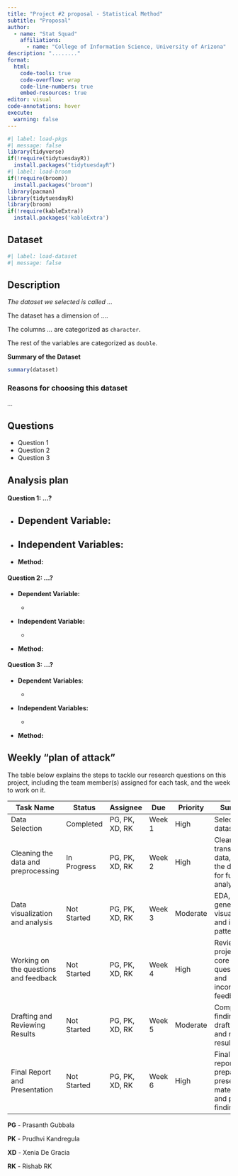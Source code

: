 ```yaml
---
title: "Project #2 proposal - Statistical Method"
subtitle: "Proposal"
author: 
  - name: "Stat Squad"
    affiliations:
      - name: "College of Information Science, University of Arizona"
description: "........"
format:
  html:
    code-tools: true
    code-overflow: wrap
    code-line-numbers: true
    embed-resources: true
editor: visual
code-annotations: hover
execute:
  warning: false
---
```


```r
#| label: load-pkgs
#| message: false
library(tidyverse)
if(!require(tidytuesdayR))
  install.packages("tidytuesdayR")
#| label: load-broom
if(!require(broom))
  install.packages("broom")
library(pacman)
library(tidytuesdayR)
library(broom)
if(!require(kableExtra))
  install.packages('kableExtra')

```

## Dataset

```r
#| label: load-dataset
#| message: false

```

## Description

*The dataset we selected is called ...*

The dataset has a dimension of ....

The columns ... are categorized as `character`.

The rest of the variables are categorized as `double`.

**Summary of the Dataset**

```r

summary(dataset)

```

### Reasons for choosing this dataset

*...*

## Questions

-   Question 1
-   Question 2
-   Question 3

## Analysis plan

#### Question 1: ...?

-   

    ## **Dependent Variable**:

-   

    ## **Independent Variables:**

-   **Method:**

#### Question 2: ...?

-   **Dependent Variable:**

    -   

-   **Independent Variable:**

    -   

-   **Method:**

#### Question 3: ...?

-   **Dependent** **Variables**:

    -   

-   **Independent Variables:**

    -   

-   **Method:**

## Weekly "plan of attack"

The table below explains the steps to tackle our research questions on this project, including the team member(s) assigned for each task, and the week to work on it.

| Task Name                             | Status      | Assignee       | Due    | Priority | Summary                                                                |
|---------------------------------------|-------------|----------------|--------|----------|------------------------------------------------------------------------|
| Data Selection                        | Completed   | PG, PK, XD, RK | Week 1 | High     | Select the dataset.                                                    |
| Cleaning the data and preprocessing   | In Progress | PG, PK, XD, RK | Week 2 | High     | Clean and transform data, prepare the dataset for further analysis.    |
| Data visualization and analysis       | Not Started | PG, PK, XD, RK | Week 3 | Moderate | EDA, generate visualizations and identify patterns                     |
| Working on the questions and feedback | Not Started | PG, PK, XD, RK | Week 4 | High     | Review the project’s core questions, and incorporate feedback          |
| Drafting and Reviewing Results        | Not Started | PG, PK, XD, RK | Week 5 | Moderate | Compile findings, draft report, and review results.                    |
| Final Report and Presentation         | Not Started | PG, PK, XD, RK | Week 6 | High     | Finalize report, prepare presentation materials, and present findings. |

**PG** - Prasanth Gubbala

**PK** - Prudhvi Kandregula

**XD** - Xenia De Gracia

**RK** - Rishab RK
